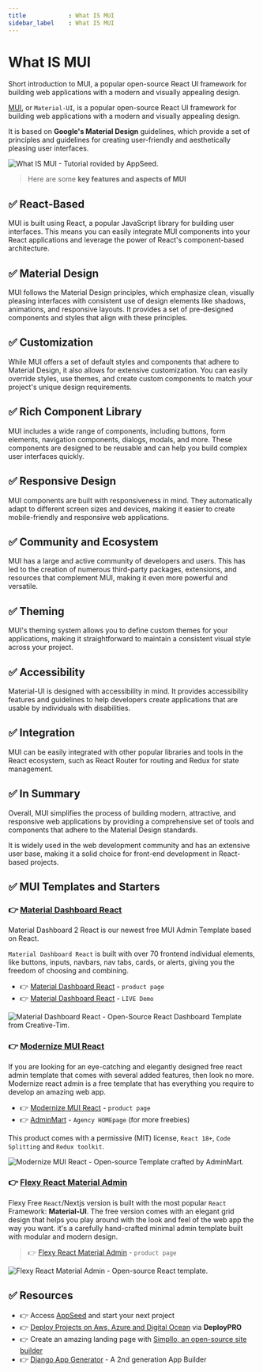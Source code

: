 ```yaml
---
title            : What IS MUI 
sidebar_label    : What IS MUI 
---
```


# What IS MUI

<SubHeading>Short introduction to MUI, a popular open-source React UI framework for building web applications with a modern and visually appealing design.</SubHeading>

[MUI](https://mui.com/), or `Material-UI`, is a popular open-source React UI framework for building web applications with a modern and visually appealing design. 

It is based on **Google's Material Design** guidelines, which provide a set of principles and guidelines for creating user-friendly and aesthetically pleasing user interfaces.

![What IS MUI - Tutorial rovided by AppSeed.](https://github-production-user-asset-6210df.s3.amazonaws.com/51070104/271181998-295433bb-b148-4de1-921f-2162ced735c4.jpg) 

> Here are some **key features and aspects of MUI**

## ✅ **React-Based**

MUI is built using React, a popular JavaScript library for building user interfaces. 
This means you can easily integrate MUI components into your React applications and leverage the power of React's component-based architecture.

## ✅ **Material Design** 

MUI follows the Material Design principles, which emphasize clean, visually pleasing interfaces with consistent use of design elements like shadows, animations, and responsive layouts. 
It provides a set of pre-designed components and styles that align with these principles.

## ✅ **Customization** 

While MUI offers a set of default styles and components that adhere to Material Design, it also allows for extensive customization. 
You can easily override styles, use themes, and create custom components to match your project's unique design requirements.

## ✅ **Rich Component Library** 

MUI includes a wide range of components, including buttons, form elements, navigation components, dialogs, modals, and more. 
These components are designed to be reusable and can help you build complex user interfaces quickly.

## ✅ **Responsive Design** 

MUI components are built with responsiveness in mind. They automatically adapt to different screen sizes and devices, making it easier to create mobile-friendly and responsive web applications.

## ✅ **Community and Ecosystem** 

MUI has a large and active community of developers and users. 
This has led to the creation of numerous third-party packages, extensions, and resources that complement MUI, making it even more powerful and versatile.

## ✅ **Theming** 

MUI's theming system allows you to define custom themes for your applications, making it straightforward to maintain a consistent visual style across your project.

## ✅ **Accessibility** 

Material-UI is designed with accessibility in mind. It provides accessibility features and guidelines to help developers create applications that are usable by individuals with disabilities.

## ✅ **Integration** 

MUI can be easily integrated with other popular libraries and tools in the React ecosystem, such as React Router for routing and Redux for state management.

## ✅ In Summary

Overall, MUI simplifies the process of building modern, attractive, and responsive web applications by providing a comprehensive set of tools and components that adhere to the Material Design standards. 

It is widely used in the web development community and has an extensive user base, making it a solid choice for front-end development in React-based projects.

## ✅ MUI Templates and Starters 


### 👉 [Material Dashboard React](https://www.creative-tim.com/product/material-dashboard-react?AFFILIATE=128200)

Material Dashboard 2 React is our newest free MUI Admin Template based on React. 

`Material Dashboard React` is built with over 70 frontend individual elements, like buttons, inputs, navbars, nav tabs, cards, or alerts, giving you the freedom of choosing and combining.

- 👉 [Material Dashboard React](https://www.creative-tim.com/product/material-dashboard-react?AFFILIATE=128200) - `product page`
- 👉 [Material Dashboard React](https://demos.creative-tim.com/material-dashboard-react/#/dashboard?AFFILIATE=128200) - `LIVE Demo`

![Material Dashboard React - Open-Source React Dashboard Template from Creative-Tim.](https://user-images.githubusercontent.com/51854817/178092547-a0bdd527-26f0-432f-9110-e29f17d22329.png)

### 👉 [Modernize MUI React](https://adminmart.com/product/modernize-free-react-mui-dashboard/?ref=1)

If you are looking for an eye-catching and elegantly designed free react admin template that comes with several added features, then look no more. Modernize react admin is a free template that has everything you require to develop an amazing web app. 

- 👉 [Modernize MUI React](https://adminmart.com/product/modernize-free-react-mui-dashboard/?ref=1) - `product page`
- 👉 [AdminMart](https://adminmart.com/?ref=1) - `Agency HOMEpage` (for more freebies)

This product comes with a permissive (MIT) license, `React 18+`, `Code Splitting` and `Redux toolkit`.

![Modernize MUI React - Open-source Template crafted by AdminMart.](https://user-images.githubusercontent.com/51854817/216833726-06d9eb10-ab56-4a8d-87a1-5f3f4ca141c2.jpg)

### 👉 [Flexy React Material Admin](https://www.wrappixel.com/templates/flexy-next-js-free-admin-template/?ref=157)

Flexy Free `React`/Nextjs version is built with the most popular `React` Framework: **Material-UI**. 
The free version comes with an elegant grid design that helps you play around with the look and feel of the web app the way you want. it's a carefully hand-crafted minimal admin template built with modular and modern design.

> 👉 [Flexy React Material Admin](https://www.wrappixel.com/templates/flexy-next-js-free-admin-template/?ref=157) - `product page`

![Flexy React Material Admin - Open-source React template.](https://user-images.githubusercontent.com/51070104/175769752-ab24a64a-15ba-4fcf-8dcd-13a8e755277b.jpg)

## ✅ Resources 

- 👉 Access [AppSeed](https://appseed.us/) and start your next project
- 👉 [Deploy Projects on Aws, Azure and Digital Ocean](https://www.docs.deploypro.dev/) via **DeployPRO**
- 👉 Create an amazing landing page with [Simpllo, an open-source site builder](https://www.simpllo.com/)
- 👉 [Django App Generator](https://app-generator.dev/django/) - A 2nd generation App Builder
